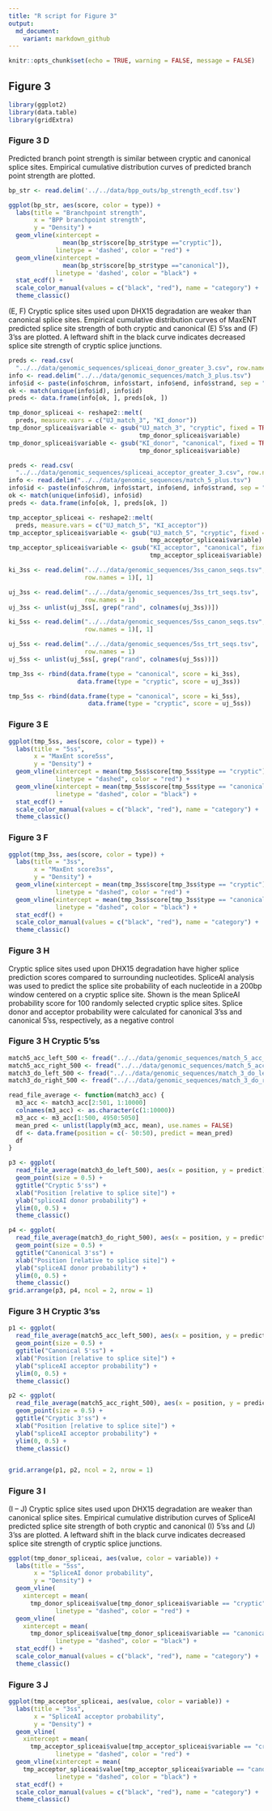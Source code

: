 ```yaml
---
title: "R script for Figure 3"
output: 
  md_document:
    variant: markdown_github
---
```


```r
knitr::opts_chunk$set(echo = TRUE, warning = FALSE, message = FALSE)
```

## Figure 3
```r
library(ggplot2)
library(data.table)
library(gridExtra)
```

### Figure 3 D


Predicted branch point strength is similar between cryptic and canonical splice sites. Empirical cumulative distribution curves of predicted branch point strength are plotted. 



```r
bp_str <- read.delim('../../data/bpp_outs/bp_strength_ecdf.tsv')

ggplot(bp_str, aes(score, color = type)) +
  labs(title = "Branchpoint strength",
       x = "BPP branchpoint strength",
       y = "Density") +
  geom_vline(xintercept = 
               mean(bp_str$score[bp_str$type =="cryptic"]),
             linetype = 'dashed', color = "red") +
  geom_vline(xintercept = 
               mean(bp_str$score[bp_str$type =="canonical"]),
             linetype = 'dashed', color = "black") +
  stat_ecdf() +
  scale_color_manual(values = c("black", "red"), name = "category") +
  theme_classic()

```




(E, F) Cryptic splice sites used upon DHX15 degradation are weaker than canonical splice sites. Empirical cumulative distribution curves of MaxENT predicted splice site strength of both cryptic and canonical (E) 5’ss and (F) 3’ss are plotted. A leftward shift in the black curve indicates decreased splice site strength of cryptic splice junctions.

```r
preds <- read.csv(
  "../../data/genomic_sequences/spliceai_donor_greater_3.csv", row.names = 1)
info <- read.delim("../../data/genomic_sequences/match_3_plus.tsv")
info$id <- paste(info$chrom, info$start, info$end, info$strand, sep = "|")
ok <- match(unique(info$id), info$id)
preds <- data.frame(info[ok, ], preds[ok, ])

tmp_donor_spliceai <- reshape2::melt(
  preds, measure.vars = c("UJ_match_3", "KI_donor"))
tmp_donor_spliceai$variable <- gsub("UJ_match_3", "cryptic", fixed = TRUE,
                                    tmp_donor_spliceai$variable)
tmp_donor_spliceai$variable <- gsub("KI_donor", "canonical", fixed = TRUE,
                                    tmp_donor_spliceai$variable)

preds <- read.csv(
  "../../data/genomic_sequences/spliceai_acceptor_greater_3.csv", row.names = 1)
info <- read.delim("../../data/genomic_sequences/match_5_plus.tsv")
info$id <- paste(info$chrom, info$start, info$end, info$strand, sep = "|")
ok <- match(unique(info$id), info$id)
preds <- data.frame(info[ok, ], preds[ok, ])

tmp_acceptor_spliceai <- reshape2::melt(
  preds, measure.vars = c("UJ_match_5", "KI_acceptor"))
tmp_acceptor_spliceai$variable <- gsub("UJ_match_5", "cryptic", fixed = TRUE,
                                       tmp_acceptor_spliceai$variable)
tmp_acceptor_spliceai$variable <- gsub("KI_acceptor", "canonical", fixed = TRUE,
                                       tmp_acceptor_spliceai$variable)

ki_3ss <- read.delim("../../data/genomic_sequences/3ss_canon_seqs.tsv",
                     row.names = 1)[, 1]

uj_3ss <- read.delim("../../data/genomic_sequences/3ss_trt_seqs.tsv",
                     row.names = 1)
uj_3ss <- unlist(uj_3ss[, grep("rand", colnames(uj_3ss))])

ki_5ss <- read.delim("../../data/genomic_sequences/5ss_canon_seqs.tsv",
                     row.names = 1)[, 1]

uj_5ss <- read.delim("../../data/genomic_sequences/5ss_trt_seqs.tsv",
                     row.names = 1)
uj_5ss <- unlist(uj_5ss[, grep("rand", colnames(uj_5ss))])

tmp_3ss <- rbind(data.frame(type = "canonical", score = ki_3ss),
                   data.frame(type = "cryptic", score = uj_3ss))

tmp_5ss <- rbind(data.frame(type = "canonical", score = ki_5ss),
                      data.frame(type = "cryptic", score = uj_5ss))
```

### Figure 3 E

```r
ggplot(tmp_5ss, aes(score, color = type)) +
  labs(title = "5ss",
       x = "MaxEnt score5ss",
       y = "Density") +
  geom_vline(xintercept = mean(tmp_5ss$score[tmp_5ss$type == "cryptic"]),
             linetype = "dashed", color = "red") +
  geom_vline(xintercept = mean(tmp_5ss$score[tmp_5ss$type == "canonical"]),
             linetype = "dashed", color = "black") +
  stat_ecdf() +
  scale_color_manual(values = c("black", "red"), name = "category") +
  theme_classic()
```


### Figure 3 F

```r
ggplot(tmp_3ss, aes(score, color = type)) +
  labs(title = "3ss",
       x = "MaxEnt score3ss",
       y = "Density") +
  geom_vline(xintercept = mean(tmp_3ss$score[tmp_3ss$type == "cryptic"]),
             linetype = "dashed", color = "red") +
  geom_vline(xintercept = mean(tmp_3ss$score[tmp_3ss$type == "canonical"]),
             linetype = "dashed", color = "black") +
  stat_ecdf() +
  scale_color_manual(values = c("black", "red"), name = "category") +
  theme_classic()
```


### Figure 3 H


Cryptic splice sites used upon DHX15 degradation have higher splice prediction scores compared to surrounding nucleotides. SpliceAI analysis was used to predict the splice site probability of each nucleotide in a 200bp window centered on a cryptic splice site. Shown is the mean SpliceAI probability score for 100 randomly selected cryptic splice sites. Splice donor and acceptor probability were calculated for canonical 3’ss and canonical 5’ss, respectively, as a negative control

### Figure 3 H Cryptic 5'ss

```r
match5_acc_left_500 <- fread("../../data/genomic_sequences/match_5_acc_left_500")
match5_acc_right_500 <- fread("../../data/genomic_sequences/match_5_acc_righ_500")
match3_do_left_500 <- fread("../../data/genomic_sequences/match_3_do_left_500")
match3_do_right_500 <- fread("../../data/genomic_sequences/match_3_do_righ_500")

read_file_average <- function(match3_acc) {
  m3_acc <- match3_acc[2:501, 1:10000]
  colnames(m3_acc) <- as.character(c(1:10000))
  m3_acc <- m3_acc[1:500, 4950:5050]
  mean_pred <- unlist(lapply(m3_acc, mean), use.names = FALSE)
  df <- data.frame(position = c(- 50:50), predict = mean_pred)
  df
}
```

```r
p3 <- ggplot(
  read_file_average(match3_do_left_500), aes(x = position, y = predict)) +
  geom_point(size = 0.5) +
  ggtitle("Cryptic 5'ss") +
  xlab("Position [relative to splice site]") +
  ylab("spliceAI donor probability") +
  ylim(0, 0.5) +
  theme_classic()

p4 <- ggplot(
  read_file_average(match3_do_right_500), aes(x = position, y = predict)) +
  geom_point(size = 0.5) +
  ggtitle("Canonical 3'ss") +
  xlab("Position [relative to splice site]") +
  ylab("spliceAI donor probability") +
  ylim(0, 0.5) +
  theme_classic()
grid.arrange(p3, p4, ncol = 2, nrow = 1)
```


### Figure 3 H Cryptic 3'ss


```r
p1 <- ggplot(
  read_file_average(match5_acc_left_500), aes(x = position, y = predict)) +
  geom_point(size = 0.5) +
  ggtitle("Canonical 5'ss") +
  xlab("Position [relative to splice site]") +
  ylab("spliceAI acceptor probability") +
  ylim(0, 0.5) +
  theme_classic()

p2 <- ggplot(
  read_file_average(match5_acc_right_500), aes(x = position, y = predict)) +
  geom_point(size = 0.5) +
  ggtitle("Cryptic 3'ss") +
  xlab("Position [relative to splice site]") +
  ylab("spliceAI acceptor probability") +
  ylim(0, 0.5) +
  theme_classic()


grid.arrange(p1, p2, ncol = 2, nrow = 1)
```


### Figure 3 I


(I – J) Cryptic splice sites used upon DHX15 degradation are weaker than canonical splice sites. Empirical cumulative distribution curves of SpliceAI predicted splice site strength of both cryptic and canonical (I) 5’ss and (J) 3’ss are plotted. A leftward shift in the black curve indicates decreased splice site strength of cryptic splice junctions.

```r

ggplot(tmp_donor_spliceai, aes(value, color = variable)) +
  labs(title = "5ss",
       x = "SpliceAI donor probability",
       y = "Density") +
  geom_vline(
    xintercept = mean(
      tmp_donor_spliceai$value[tmp_donor_spliceai$variable == "cryptic"]),
             linetype = "dashed", color = "red") +
  geom_vline(
    xintercept = mean(
      tmp_donor_spliceai$value[tmp_donor_spliceai$variable == "canonical"]),
             linetype = "dashed", color = "black") +
  stat_ecdf() +
  scale_color_manual(values = c("black", "red"), name = "category") +
  theme_classic()
```


### Figure 3 J


```r
ggplot(tmp_acceptor_spliceai, aes(value, color = variable)) +
  labs(title = "3ss",
       x = "SpliceAI acceptor probability",
       y = "Density") +
  geom_vline(
    xintercept = mean(
      tmp_acceptor_spliceai$value[tmp_acceptor_spliceai$variable == "cryptic"]),
             linetype = "dashed", color = "red") +
  geom_vline(xintercept = mean(
    tmp_acceptor_spliceai$value[tmp_acceptor_spliceai$variable == "canonical"]),
             linetype = "dashed", color = "black") +
  stat_ecdf() +
  scale_color_manual(values = c("black", "red"), name = "category") +
  theme_classic()
```
